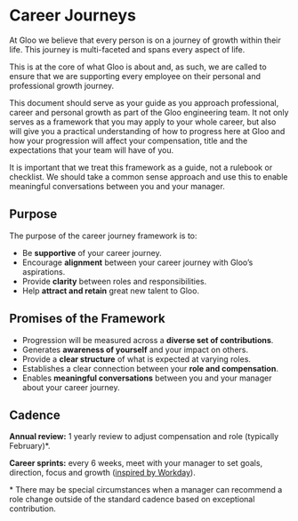# Career Journeys
At Gloo we believe that every person is on a journey of growth within their life. This journey is multi-faceted and spans every aspect of life.

This is at the core of what Gloo is about and, as such, we are called to ensure that we are supporting every employee on their personal and professional growth journey.

This document should serve as your guide as you approach professional, career and personal growth as part of the Gloo engineering team. It not only serves as a framework that you may apply to your whole career, but also will give you a practical understanding of how to progress here at Gloo and how your progression will affect your compensation, title and the expectations that your team will have of you.

It is important that we treat this framework as a guide, not a rulebook or checklist.  We should take a common sense approach and use this to enable meaningful conversations between you and your manager.

## Purpose
The purpose of the career journey framework is to:
- Be **supportive** of your career journey.
- Encourage **alignment** between your career journey with Gloo’s aspirations.
- Provide **clarity** between roles and responsibilities.
- Help **attract and retain** great new talent to Gloo.

## Promises of the Framework
- Progression will be measured across a **diverse set of contributions**.
- Generates **awareness of yourself** and your impact on others.
- Provide a **clear structure** of what is expected at varying roles.
- Establishes a clear connection between your **role and compensation**.
- Enables **meaningful conversations** between you and your manager about your career journey.

## Cadence
**Annual review:** 1 yearly review to adjust compensation and role (typically February)*.

**Career sprints:** every 6 weeks, meet with your manager to set goals, direction, focus and growth
  (<a target="_blank" rel="noopener noreferrer" href="https://www.forbes.com/sites/workday/2018/08/24/career-sprints-using-agile-development-methods-to-foster-employee-development/#55aadfb355eb">inspired by Workday</a>).

\* There may be special circumstances when a manager can recommend a role change outside of the standard cadence based on exceptional contribution.
